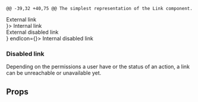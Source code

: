 <!--- Link.stories.mdx --->


<Meta title="Design System/Components/Link" component={Link} />

    @@ -39,32 +40,75 @@ The simplest representation of the Link component.

<Canvas>
  <Story name="base">
    <Stack spacing={5}>
      <div>
        <Link href="https://strapi.io/" isExternal>
          External link
        </Link>
      </div>
      <div>
        <Link to="/somewhere-internal" startIcon={<ArrowLeft />}>
          Internal link
        </Link>
      </div>
      <div>
        <Link isExternal href="http://strapi.io" disabled>
          External disabled link
        </Link>
      </div>
      <div>
        <Link to="/somewhere-internal" disabled startIcon={<ArrowLeft />} endIcon={<ChevronRight />}>
          Internal disabled link
        </Link>
      </div>
    </Stack>
  </Story>
</Canvas>

### Disabled link

Depending on the permissions a user have or the status of an action, a link can be unreachable or unavailable yet.

## Props

<ArgsTable of={Link} />
